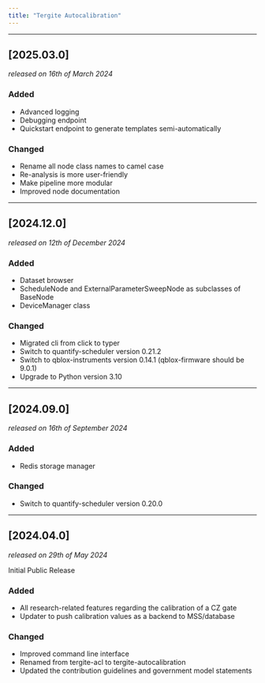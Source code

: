 ```yaml
---
title: "Tergite Autocalibration"
---
```


---

## [2025.03.0]
_released on 16th of March 2024_

### Added
- Advanced logging
- Debugging endpoint
- Quickstart endpoint to generate templates semi-automatically

### Changed

- Rename all node class names to camel case
- Re-analysis is more user-friendly
- Make pipeline more modular
- Improved node documentation

---

## [2024.12.0]
_released on 12th of December 2024_

### Added

- Dataset browser
- ScheduleNode and ExternalParameterSweepNode as subclasses of BaseNode
- DeviceManager class

### Changed

- Migrated cli from click to typer
- Switch to quantify-scheduler version 0.21.2
- Switch to qblox-instruments version 0.14.1 (qblox-firmware should be 9.0.1)
- Upgrade to Python version 3.10

---

## [2024.09.0]
_released on 16th of September 2024_

### Added

- Redis storage manager

### Changed

- Switch to quantify-scheduler version 0.20.0

---

## [2024.04.0]
_released on 29th of May 2024_

Initial Public Release

### Added

- All research-related features regarding the calibration of a CZ gate
- Updater to push calibration values as a backend to MSS/database

### Changed

- Improved command line interface
- Renamed from tergite-acl to tergite-autocalibration
- Updated the contribution guidelines and government model statements
